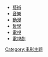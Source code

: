 {{ReflistH|6}}
*[[Portal:藝術|藝術]]
*[[Portal:音乐|音樂]]
*[[Portal:动漫|動漫]]
*[[Portal:哲学|哲學]]
*[[Portal:電視|電視]]
*[[Portal:電視劇|電視劇]]

{{ReflistF}}
<noinclude>[[Category:电影主题|Category:电影主题]]</noinclude>